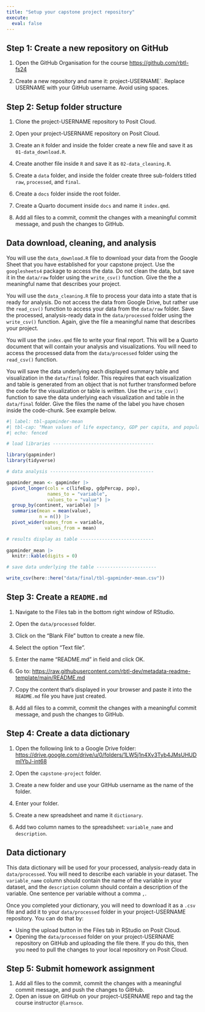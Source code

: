 ```yaml
---
title: "Setup your capstone project repository"
execute:
  eval: false
---
```


## Step 1: Create a new repository on GitHub

1. Open the GitHub Organisation for the course <https://github.com/rbtl-fs24>

2. Create a new repository and name it: project-USERNAME`. [Replace USERNAME with your GitHub username]{.highlight-yellow}. Avoid using spaces.

## Step 2: Setup folder structure

1. Clone the project-USERNAME repository to Posit Cloud.

2. Open your project-USERNAME repository on Posit Cloud.

3. Create an `R` folder and inside the folder create a new file and save it as `01-data_download.R`.

4. Create another file inside `R` and save it as `02-data_cleaning.R`.

5. Create a `data` folder, and inside the folder create three sub-folders titled `raw`, `processed`, and `final`.

6. Create a `docs` folder inside the root folder.

7. Create a Quarto document inside `docs` and name it `index.qmd`.

8. Add all files to a commit, commit the changes with a meaningful commit message, and push the changes to GitHub.

::: {.callout-note}
## Data download, cleaning, and analysis

You will use the `data_download.R` file to download your data from the Google Sheet that you have established for your capstone project. Use the `googlesheets4` package to access the data. Do not clean the data, but save it in the `data/raw` folder using the `write_csv()` function. Give the the a meaningful name that describes your project.

You will use the `data_cleaning.R` file to process your data into a state that is ready for analysis. Do not access the data from Google Drive, but rather use the `read_csv()` function to access your data from the `data/raw` folder. Save the processed, analysis-ready data in the `data/processed` folder using the `write_csv()` function. Again, give the file a meaningful name that describes your project.

You will use the `index.qmd` file to write your final report. This will be a Quarto document that will contain your analysis and visualizations. You will need to access the processed data from the `data/processed` folder using the `read_csv()` function. 

You will save the data underlying each displayed summary table and visualization in the `data/final` folder. This requires that each visualization and table is generated from an object that is not further transformed before the code for the visualization or table is written. Use the `write_csv()` function to save the data underlying each visualization and table in the `data/final` folder. Give the files the name of the label you have chosen inside the code-chunk. See example below.

:::

```r
#| label: tbl-gapminder-mean
#| tbl-cap: "Mean values of life expectancy, GDP per capita, and population by continent"
#| echo: fenced

# load libraries -------------------------------------

library(gapminder)
library(tidyverse)

# data analysis --------------------------------------

gapminder_mean <- gapminder |> 
  pivot_longer(cols = c(lifeExp, gdpPercap, pop), 
               names_to = "variable",
               values_to = "value") |> 
  group_by(continent, variable) |> 
  summarise(mean = mean(value),
            n = n()) |> 
  pivot_wider(names_from = variable, 
              values_from = mean) 

# results display as table ---------------------------
  
gapminder_mean |> 
  knitr::kable(digits = 0)

# save data underlying the table ----------------------

write_csv(here::here("data/final/tbl-gapminder-mean.csv"))

```

## Step 3: Create a `README.md` 

1. Navigate to the Files tab in the bottom right window of RStudio.

2. Open the `data/processed` folder.

3. Click on the "Blank File" button to create a new file.

4. Select the option "Text file".

5. Enter the name "README.md" in field and click OK.

6. Go to: <https://raw.githubusercontent.com/rbtl-dev/metadata-readme-template/main/README.md>

7. Copy the content that's displayed in your browser and paste it into the `README.md` file you have just created.

8. Add all files to a commit, commit the changes with a meaningful commit message, and push the changes to GitHub.


## Step 4: Create a data dictionary

1. Open the following link to a Google Drive folder: <https://drive.google.com/drive/u/0/folders/1LW5j1n4Xv3Tyb4JMsUHUDmIYbJ-int68>

2. Open the `capstone-project` folder.

3. Create a new folder and use your GitHub username as the name of the folder.

4. Enter your folder.

5. Create a new spreadsheet and name it `dictionary`.

6. Add two column names to the spreadsheet: `variable_name` and `description`.

::: {.callout-note}
## Data dictionary
This data dictionary will be used for your processed, analysis-ready data in `data/processed`. You will need to describe each variable in your dataset. The `variable_name` column should contain the name of the variable in your dataset, and the `description` column should contain a description of the variable. One sentence per variable without a comma `,`. 

Once you completed your dictionary, you will need to download it as a `.csv` file and add it to your `data/processed` folder in your project-USERNAME repository. You can do that by:

- Using the upload button in the Files tab in RStudio on Posit Cloud.
- Opening the `data/processed` folder on your project-USERNAME repository on GitHub and uploading the file there. If you do this, then you need to pull the changes to your local repository on Posit Cloud.
:::

## Step 5: Submit homework assignment

1. Add all files to the commit, commit the changes with a meaningful commit message, and push the changes to GitHub.
2. Open an issue on GitHub on your project-USERNAME repo and tag the course instructor `@larnsce`.
